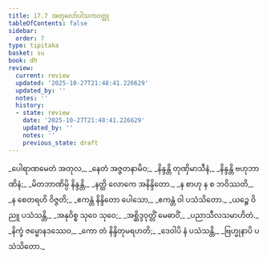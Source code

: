 ```yaml
---
title: 17.7 အတုလော်ပါသကဝတ္ထု
tableOfContents: false
sidebar:
  order: 7
type: tipitaka
basket: su
book: dh
review:
  current: review
  updated: '2025-10-27T21:48:41.226629'
  updated_by: ''
  notes: ''
  history:
  - state: review
    date: '2025-10-27T21:48:41.226629'
    updated_by: ''
    notes: ''
    previous_state: draft
---
```



<ReviewStatus review={frontmatter.review} showDetails={true} />

<HypothesisAnnotation frontmatter={frontmatter} />

<DynamicBreadcrumb />

<Division number="227" book="dh" e="ch" v="18" p="47">

<Paragraph number="246" type="verses" book="dh">
_ပေါရာဏမေတံ အတုလ,_  
_နေတံ အဇ္ဇတနာမိဝ;_  
_နိန္ဒန္တိ တုဏှိမာသီနံ,_  
_နိန္ဒန္တိ ဗဟုဘာဏိနံ;_  
_မိတဘာဏိမ္ပိ နိန္ဒန္တိ,_  
_နတ္ထိ လောကေ အနိန္ဒိတော._  

</Paragraph>

</Division>
<Division number="228" book="dh" e="ch" v="18" p="47">

<Paragraph number="247" type="verses" book="dh">
_န စာဟု န စ ဘဝိဿတိ,_  
_န စေတရဟိ ဝိဇ္ဇတိ;_  
_ဧကန္တံ နိန္ဒိတော ပေါသော,_  
_ဧကန္တံ ဝါ ပသံသိတော._  

</Paragraph>

</Division>
<Division number="229" book="dh" e="ch" v="18" p="47">

<Paragraph number="248" type="verses" book="dh">
_ယဉ္စေ ဝိညူ ပသံသန္တိ,_  
_အနုဝိစ္စ သုဝေ သုဝေ;_  
_အစ္ဆိဒ္ဒဝုတ္တိံ မေဓာဝိံ,_  
_ပညာသီလသမာဟိတံ._  

</Paragraph>

</Division>
<Division number="230" book="dh" e="ch" v="18" p="47">

<Paragraph number="249" type="verses" book="dh">
_နိက္ခံ ဇမ္ဗောနဒဿေဝ,_  
_ကော တံ နိန္ဒိတုမရဟတိ;_  
_ဒေဝါပိ နံ ပသံသန္တိ,_  
_ဗြဟ္မုနာပိ ပသံသိတော._
</Paragraph>
</Division>